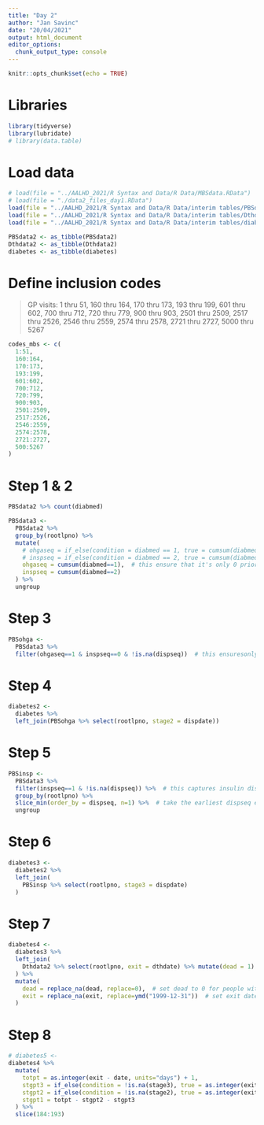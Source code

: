 ```yaml
---
title: "Day 2"
author: "Jan Savinc"
date: "20/04/2021"
output: html_document
editor_options: 
  chunk_output_type: console
---
```


```r
knitr::opts_chunk$set(echo = TRUE)
```

# Libraries

```r
library(tidyverse)
library(lubridate)
# library(data.table)
```

# Load data

```r
# load(file = "../AALHD_2021/R Syntax and Data/R Data/MBSdata.RData")
# load(file = "./data2_files_day1.RData")
load(file = "../AALHD_2021/R Syntax and Data/R Data/interim tables/PBSdata2.RData")
load(file = "../AALHD_2021/R Syntax and Data/R Data/interim tables/Dthdata2.RData")
load(file = "../AALHD_2021/R Syntax and Data/R Data/interim tables/diabetes.RData")

PBSdata2 <- as_tibble(PBSdata2)
Dthdata2 <- as_tibble(Dthdata2)
diabetes <- as_tibble(diabetes)
```


# Define inclusion codes

>GP visits: 1 thru 51, 160 thru 164, 170 thru 173, 193 thru 199, 601 thru 602, 700 thru 712, 720 thru 779, 900 thru 903, 2501 thru 2509, 2517 thru 2526, 2546 thru 2559, 2574 thru 2578, 2721 thru 2727, 5000 thru 5267

```r
codes_mbs <- c(
  1:51,
  160:164,
  170:173,
  193:199,
  601:602,
  700:712,
  720:799,
  900:903,
  2501:2509,
  2517:2526,
  2546:2559,
  2574:2578,
  2721:2727,
  500:5267
)
```

# Step 1 & 2

```r
PBSdata2 %>% count(diabmed)

PBSdata3 <-
  PBSdata2 %>%
  group_by(rootlpno) %>%
  mutate(
    # ohgaseq = if_else(condition = diabmed == 1, true = cumsum(diabmed==1), false = 0L),
    # inspseq = if_else(condition = diabmed == 2, true = cumsum(diabmed==1), false = 0L)
    ohgaseq = cumsum(diabmed==1),  # this ensure that it's only 0 prior to the first entry
    inspseq = cumsum(diabmed==2)
  ) %>%
  ungroup
```

# Step 3

```r
PBSohga <-
  PBSdata3 %>%
  filter(ohgaseq==1 & inspseq==0 & !is.na(dispseq))  # this ensuresonly records where oral hypgl. dispensed before insulin, and only the first record
```

# Step 4

```r
diabetes2 <-
  diabetes %>%
  left_join(PBSohga %>% select(rootlpno, stage2 = dispdate))
```

# Step 5

```r
PBSinsp <-
  PBSdata3 %>%
  filter(inspseq==1 & !is.na(dispseq)) %>%  # this captures insulin dispensing, including where it came after oral hyopgl.
  group_by(rootlpno) %>%
  slice_min(order_by = dispseq, n=1) %>%  # take the earliest dispseq entry
  ungroup
```

# Step 6

```r
diabetes3 <-
  diabetes2 %>%
  left_join(
    PBSinsp %>% select(rootlpno, stage3 = dispdate)
  )
```

# Step 7

```r
diabetes4 <-
  diabetes3 %>%
  left_join(
    Dthdata2 %>% select(rootlpno, exit = dthdate) %>% mutate(dead = 1)  # create dead variable for people with death records
  ) %>%
  mutate(
    dead = replace_na(dead, replace=0),  # set dead to 0 for people with no death record
    exit = replace_na(exit, replace=ymd("1999-12-31"))  # set exit date to censoring date for people with no death record
  )
```

# Step 8

```r
# diabetes5 <-
diabetes4 %>%
  mutate(
    totpt = as.integer(exit - date, units="days") + 1,
    stgpt3 = if_else(condition = !is.na(stage3), true = as.integer(exit - stage3, units="days") + 1, false = 0),
    stgpt2 = if_else(condition = !is.na(stage2), true = as.integer(exit - stage2, units="days") + 1 - stgpt3, false = 0),
    stgpt1 = totpt - stgpt2 - stgpt3
  ) %>%
  slice(184:193)
```
